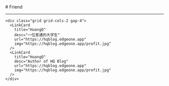 
<BaseLayout title="Friend">
  <BaseCard title="Friend">
# Friend

---

    <div class="grid grid-cols-2 gap-4">
      <LinkCard
        title="HuangQ"
        desc="一位普通的大学生"
        url="https://hqblog.edgeone.app"
        img="https://hqblog.edgeone.app/profit.jpg"
      />
      <LinkCard
        title="HuangQ"
        desc="Author of HQ Blog"
        url="https://hqblog.edgeone.app"
        img="https://hqblog.edgeone.app/profit.jpg"
      />
    </div>

  </BaseCard>
</BaseLayout>
